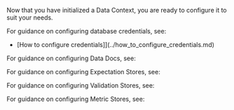 
Now that you have initialized a Data Context, you are ready to configure it to suit your needs.

For guidance on configuring database credentials, see:
- [How to configure credentials]](../how_to_configure_credentials.md)

For guidance on configuring Data Docs, see:
<DataDocLinks />

For guidance on configuring Expectation Stores, see:
<ExpectationStoresLinks />

For guidance on configuring Validation Stores, see:
<ValidationStoreLinks />

For guidance on configuring Metric Stores, see:
<MetricStoreLinks />